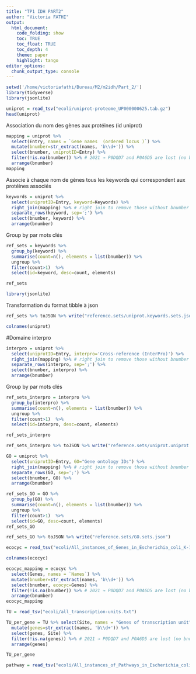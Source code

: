 ```yaml
---
title: "TP1 IDH PART2"
author: "Victoria FATHI"
output:
  html_document:
    code_folding: show
    toc: TRUE
    toc_float: TRUE
    toc_depth: 4
    theme: paper
    highlight: tango
editor_options: 
  chunk_output_type: console
---
```


```r
setwd('/home/victoriafathi/Bureau/M2/m2idh/Part_2/')
library(tidyverse)
library(jsonlite)
```

```r
uniprot = read_tsv("ecoli/uniprot-proteome_UP000000625.tab.gz")
head(uniprot)
```

Association du nom des gènes aux protéines (id uniprot)
```r
mapping = uniprot %>% 
  select(Entry, names = `Gene names  (ordered locus )`) %>%
  mutate(bnumber=str_extract(names, 'b\\d+')) %>%
  select(bnumber, uniprotID=Entry) %>%
  filter(!is.na(bnumber)) %>% # 2021 → P0DQD7 and P0A6D5 are lost (no bnumber)
  arrange(bnumber)
mapping
```

Associe à chaque nom de gènes tous les keywords qui correspondent aux protéines associés
```r
keywords = uniprot %>% 
  select(uniprotID=Entry, keyword=Keywords) %>%
  right_join(mapping) %>% # right join to remove those without bnumber
  separate_rows(keyword, sep=';') %>%
  select(bnumber, keyword) %>%
  arrange(bnumber)
```
Group by par mots clés
```r
ref_sets = keywords %>% 
  group_by(keyword) %>%
  summarise(count=n(), elements = list(bnumber)) %>%
  ungroup %>%
  filter(count>1)  %>%
  select(id=keyword, desc=count, elements)

ref_sets
```
```r
library(jsonlite)
```

Transformation du format tibble à json
```r
ref_sets %>% toJSON %>% write("reference.sets/uniprot.keywords.sets.json")
```

```r
colnames(uniprot)
```

#Domaine interpro
```r
interpro = uniprot %>% 
  select(uniprotID=Entry, interpro='Cross-reference (InterPro)') %>%
  right_join(mapping) %>% # right join to remove those without bnumber
  separate_rows(interpro, sep=';') %>%
  select(bnumber, interpro) %>%
  arrange(bnumber)
```
Group by par mots clés
```r
ref_sets_interpro = interpro %>% 
  group_by(interpro) %>%
  summarise(count=n(), elements = list(bnumber)) %>%
  ungroup %>%
  filter(count>1)  %>%
  select(id=interpro, desc=count, elements)

ref_sets_interpro

ref_sets_interpro %>% toJSON %>% write("reference.sets/uniprot.uniprot.sets.json")
```

```r
GO = uniprot %>% 
  select(uniprotID=Entry, GO="Gene ontology IDs") %>%
  right_join(mapping) %>% # right join to remove those without bnumber
  separate_rows(GO, sep=';') %>%
  select(bnumber, GO) %>%
  arrange(bnumber)

ref_sets_GO = GO %>% 
  group_by(GO) %>%
  summarise(count=n(), elements = list(bnumber)) %>%
  ungroup %>%
  filter(count>1)  %>%
  select(id=GO, desc=count, elements)
ref_sets_GO

ref_sets_GO %>% toJSON %>% write("reference.sets/GO.sets.json")
```


```r
ecocyc = read_tsv("ecoli/All_instances_of_Genes_in_Escherichia_coli_K-12_substr._MG1655.txt")
```

```r
colnames(ecocyc)
```

```r
ecocyc_mapping = ecocyc %>% 
  select(Genes, names = `Names`) %>%
  mutate(bnumber=str_extract(names, 'b\\d+')) %>%
  select(bnumber, ecocyc=Genes) %>%
  filter(!is.na(bnumber)) %>% # 2021 → P0DQD7 and P0A6D5 are lost (no bnumber)
  arrange(bnumber)
ecocyc_mapping
```


```r
TU = read_tsv("ecoli/all_transcription-units.txt")

TU_per_gene = TU %>% select(Site, names = "Genes of transcription unit") %>%
  mutate(genes=str_extract(names, 'b\\d+')) %>%
  select(genes, Site) %>%
  filter(!is.na(genes)) %>% # 2021 → P0DQD7 and P0A6D5 are lost (no bnumber)
  arrange(genes)

TU_per_gene
```


```r
pathway = read_tsv("ecoli/All_instances_of_Pathways_in_Escherichia_coli_K-12_substr._MG1655.txt")
```


